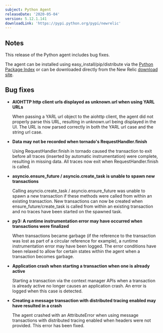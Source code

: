```yaml
---
subject: Python Agent
releaseDate: '2020-05-04'
version: 5.12.1.141
downloadLink: 'https://pypi.python.org/pypi/newrelic'
---
```


## Notes

This release of the Python agent includes bug fixes.

The agent can be installed using easy_install/pip/distribute via the [Python Package Index](https://pypi.python.org/pypi/newrelic) or can be downloaded directly from the New Relic [download site](http://download.newrelic.com/python_agent/release).

## Bug fixes

* **AIOHTTP http client urls displayed as unknown.url when using YARL URLs**

  When passing a YARL url object to the aiohttp client, the agent did not properly parse this URL, resulting in unknown.url being displayed in the UI. The URL is now parsed correctly in both the YARL url case and the string url case.
* **Data may not be recorded when tornado's RequestHandler.finish**

  Using RequestHandler.finish in tornado caused the transaction to exit before all traces (inserted by automatic instrumentation) were complete, resulting in missing data. All traces now exit when RequestHandler.finish is called.
* **asyncio.ensure_future / asyncio.create_task is unable to spawn new transactions**

  Calling asyncio.create_task / asyncio.ensure_future was unable to spawn a new transaction if these methods were called from within an existing transaction. New transactions can now be created when ensure_future/create_task is called from within an existing transaction and no traces have been started on the spawned task.
* **py3: A runtime instrumentation error may have occurred when transactions were finalized**

  When transactions became garbage (if the reference to the transaction was lost as part of a circular reference for example), a runtime instrumentation error may have been logged. The error conditions have been relaxed to allow for certain states within the agent when a transaction becomes garbage.
* **Application crash when starting a transaction when one is already active**

  Starting a transaction via the context manager APIs when a transaction is already active no longer causes an application crash. An error is logged when this case is detected.
* **Creating a message transaction with distributed tracing enabled may have resulted in a crash**

  The agent crashed with an AttributeError when using message transactions with distributed tracing enabled when headers were not provided. This error has been fixed.
